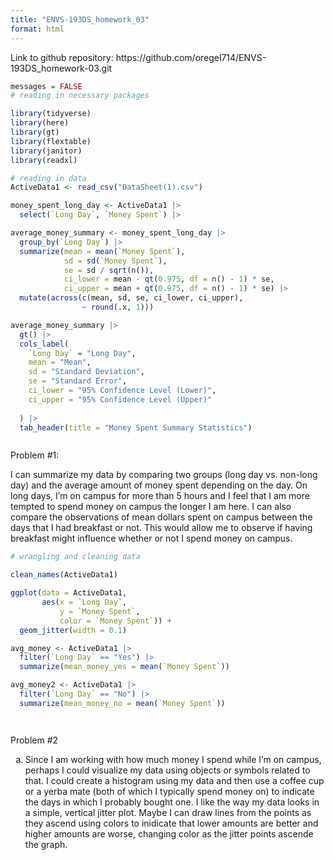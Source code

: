 ```yaml
---
title: "ENVS-193DS_homework_03"
format: html
---
```


Link to github repository: 
https://github.com/oregel714/ENVS-193DS_homework-03.git
```r
messages = FALSE
# reading in necessary packages 

library(tidyverse)
library(here)
library(gt)
library(flextable)
library(janitor)
library(readxl)

# reading in data 
ActiveData1 <- read_csv("DataSheet(1).csv")


```


```r

money_spent_long_day <- ActiveData1 |> 
  select(`Long Day`, `Money Spent`) |> 

average_money_summary <- money_spent_long_day |> 
  group_by(`Long Day`) |> 
  summarize(mean = mean(`Money Spent`),
            sd = sd(`Money Spent`),
            se = sd / sqrt(n()),
            ci_lower = mean - qt(0.975, df = n() - 1) * se,
            ci_upper = mean + qt(0.975, df = n() - 1) * se) |> 
  mutate(across(c(mean, sd, se, ci_lower, ci_upper),
                ~ round(.x, 1)))

average_money_summary |> 
  gt() |> 
  cols_label(
    `Long Day` = "Long Day",
    mean = "Mean",
    sd = "Standard Deviation",
    se = "Standard Error",
    ci_lower = "95% Confidence Level (Lower)",
    ci_upper = "95% Confidence Level (Upper)"
    
  ) |> 
  tab_header(title = "Money Spent Summary Statistics")



```

Problem #1: 

I can summarize my data by comparing two groups (long day vs. non-long day) and the average amount of money spent depending on the day. On long days, I'm on campus for more than 5 hours and I feel that I am more tempted to spend money on campus the longer I am here. I can also compare the observations of mean dollars spent on campus between the days that I had breakfast or not. This would allow me to observe if having breakfast might influence whether or not I spend money on campus. 

```r
# wrangling and cleaning data

clean_names(ActiveData1)

ggplot(data = ActiveData1,
       aes(x = `Long Day`,
           y = `Money Spent`,
           color = `Money Spent`)) + 
  geom_jitter(width = 0.1)


```

```r
avg_money <- ActiveData1 |> 
  filter(`Long Day` == "Yes") |> 
  summarize(mean_money_yes = mean(`Money Spent`))

avg_money2 <- ActiveData1 |> 
  filter(`Long Day` == "No") |> 
  summarize(mean_money_no = mean(`Money Spent`))




```


Problem #2 

a. Since I am working with how much money I spend while I'm on campus, perhaps I could visualize my data using objects or symbols related to that. I could create a histogram using my data and then use a coffee cup or a yerba mate (both of which I typically spend money on) to indicate the days in which I probably bought one. I like the way my data looks in a simple, vertical jitter plot. Maybe I can draw lines from the points as they ascend using colors to inidicate that lower amounts are better and higher amounts are worse, changing color as the jitter points ascende the graph. 



